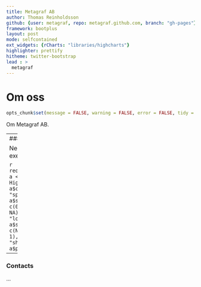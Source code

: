 ```yaml
---
title: Metagraf AB
author: Thomas Reinholdsson
github: {user: metagraf, repo: metagraf.github.com, branch: "gh-pages"}
framework: bootplus
layout: post
mode: selfcontained
ext_widgets: {rCharts: "libraries/highcharts"}
highlighter: prettify
hitheme: twitter-bootstrap
lead : >
  metagraf
---
```


# Om oss


```r
opts_chunk$set(message = FALSE, warning = FALSE, error = FALSE, tidy = FALSE, cache = FALSE,results = 'asis' )
```

Om Metagraf AB.

---
### Exempelgraf

Nedan är ett exempel på graf.

```r
require(rCharts)
a <- Highcharts$new()
a$chart(type = "spline")
a$series(data = c(0, 3, 2, 4, NA), 
  dashStyle = "longdash")
a$series(data = c(NA, 4, 1, 3, 1), 
  dashStyle = "shortdot")
a$print("line")
```
---

### Contacts

...
